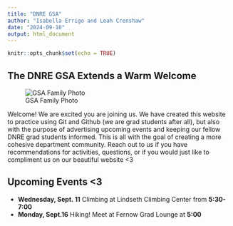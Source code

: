 ```yaml
---
title: "DNRE GSA"
author: "Isabella Errigo and Leah Crenshaw"
date: "2024-09-10"
output: html_document
---
```


```r
knitr::opts_chunk$set(echo = TRUE)
```

## The DNRE GSA Extends a Warm Welcome
![GSA Family Photo](GSA-FAmily-Photo.jpg)


Welcome! We are excited you are joining us. We have created this website to practice using Git and Github (we are grad students after all), but also with the purpose of advertising upcoming events and keeping our fellow DNRE grad students informed. This is all with the goal of creating a more cohesive department community. Reach out to us if you have recommendations for activities, questions, or if you would just like to compliment us on our beautiful website <3



## Upcoming Events <3
* **Wednesday, Sept. 11** Climbing at Lindseth Climbing Center from **5:30-7:00**
* **Monday, Sept.16** Hiking! Meet at Fernow Grad Lounge at **5:00**
